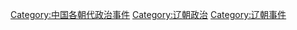 [[Category:中国各朝代政治事件|Category:中国各朝代政治事件]]
[[Category:辽朝政治|Category:辽朝政治]]
[[Category:辽朝事件|Category:辽朝事件]]